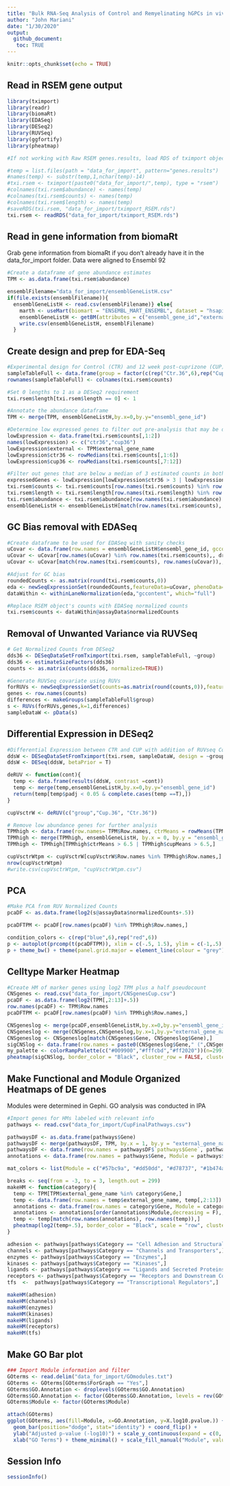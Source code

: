 ```yaml
---
title: "Bulk RNA-Seq Analysis of Control and Remyelinating hGPCs in vivo"
author: "John Mariani"
date: "1/30/2020"
output: 
  github_document:
   toc: TRUE
---
```


```r
knitr::opts_chunk$set(echo = TRUE)
```

## Read in RSEM gene output
```R
library(tximport)
library(readr)
library(biomaRt)
library(EDASeq)
library(DESeq2)
library(RUVSeq)
library(ggfortify)
library(pheatmap)

#If not working with Raw RSEM genes.results, load RDS of tximport object

#temp = list.files(path = "data_for_import", pattern="genes.results")
#names(temp) <- substr(temp,1,nchar(temp)-14)
#txi.rsem <- tximport(paste0("data_for_import/",temp), type = "rsem")
#colnames(txi.rsem$abundance) <- names(temp)
#colnames(txi.rsem$counts) <- names(temp)
#colnames(txi.rsem$length) <- names(temp)
#saveRDS(txi.rsem, "data_for_import/tximport_RSEM.rds")
txi.rsem <- readRDS("data_for_import/tximport_RSEM.rds")
```

## Read in gene information from biomaRt

Grab gene information from biomaRt if you don't already have it in the data_for_import folder.  Data were aligned to Ensembl 92

```R
#Create a dataframe of gene abundance estimates
TPM <- as.data.frame(txi.rsem$abundance)

ensemblFilename="data_for_import/ensemblGeneListH.csv"
if(file.exists(ensemblFilename)){
  ensemblGeneListH <- read.csv(ensemblFilename)} else{
    marth <- useMart(biomart = "ENSEMBL_MART_ENSEMBL", dataset = "hsapiens_gene_ensembl", host = 'http://dec2017.archive.ensembl.org/')
    ensemblGeneListH <- getBM(attributes = c("ensembl_gene_id","external_gene_name", "gene_biotype", "description", "percentage_gene_gc_content"), filters = "ensembl_gene_id",values = row.names(txi.rsem$counts), mart = marth)
    write.csv(ensemblGeneListH, ensemblFilename)
  }
```

## Create design and prep for EDA-Seq
```R
#Experimental design for Control (CTR) and 12 week post-cuprizone (CUP) CD140+ hGPC samples
sampleTableFull <- data.frame(group = factor(c(rep("Ctr.36",6),rep("Cup.36",6))))
rownames(sampleTableFull) <- colnames(txi.rsem$counts)

#Set 0 lengths to 1 as a DESeq2 requirement
txi.rsem$length[txi.rsem$length == 0] <- 1

#Annotate the abundance dataframe
TPM <- merge(TPM, ensemblGeneListH,by.x=0,by.y="ensembl_gene_id")

#Determine low expressed genes to filter out pre-analysis that may be due to technical noise
lowExpression <- data.frame(txi.rsem$counts[,1:2])
names(lowExpression) <- c("ctr36","cup36")
lowExpression$external <- TPM$external_gene_name
lowExpression$ctr36 <- rowMedians(txi.rsem$counts[,1:6])
lowExpression$cup36 <- rowMedians(txi.rsem$counts[,7:12])

#Filter out genes that are below a median of 3 estimated counts in both conditions
expressedGenes <- lowExpression[lowExpression$ctr36 > 3 | lowExpression$cup36 > 3,]
txi.rsem$counts <- txi.rsem$counts[row.names(txi.rsem$counts) %in% row.names(expressedGenes),]
txi.rsem$length <- txi.rsem$length[row.names(txi.rsem$length) %in% row.names(expressedGenes),]
txi.rsem$abundance <- txi.rsem$abundance[row.names(txi.rsem$abundance) %in% row.names(expressedGenes),]
ensemblGeneListH <- ensemblGeneListH[match(row.names(txi.rsem$counts), ensemblGeneListH$ensembl_gene_id),]
```

## GC Bias removal with EDASeq
```R
#Create dataframe to be used for EDASeq with sanity checks
uCovar <- data.frame(row.names = ensemblGeneListH$ensembl_gene_id, gccontent = ensemblGeneListH$percentage_gene_gc_content)
uCovar <- uCovar[row.names(uCovar) %in% row.names(txi.rsem$counts),, drop = F]
uCovar <- uCovar[match(row.names(txi.rsem$counts), row.names(uCovar)),, drop = F]

#Adjust for GC bias
roundedCounts <- as.matrix(round(txi.rsem$counts,0))
eda <- newSeqExpressionSet(roundedCounts,featureData=uCovar, phenoData=data.frame(group = sampleTableFull$group, row.names = row.names(sampleTableFull)))
dataWithin <- withinLaneNormalization(eda,"gccontent", which="full")

#Replace RSEM object's counts with EDASeq normalized counts
txi.rsem$counts <- dataWithin@assayData$normalizedCounts
```

## Removal of Unwanted Variance via RUVSeq
```R
# Get Normalized Counts from DESeq2
dds36 <- DESeqDataSetFromTximport(txi.rsem, sampleTableFull, ~group)
dds36 <- estimateSizeFactors(dds36)
counts <- as.matrix(counts(dds36, normalized=TRUE))

#Generate RUVSeq covariate using RUVs
forRUVs <- newSeqExpressionSet(counts=as.matrix(round(counts,0)),featureData=uCovar, phenoData=data.frame(group = sampleTableFull$group, row.names = row.names(sampleTableFull)))
genes <- row.names(counts)
differences <- makeGroups(sampleTableFull$group)
s <- RUVs(forRUVs,genes,k=1,differences)
sampleDataW <- pData(s)
```

## Differential Expression in DESeq2
```R

#Differential Expression between CTR and CUP with addition of RUVseq Covariate
ddsW <- DESeqDataSetFromTximport(txi.rsem, sampleDataW, design = ~group + W_1)
ddsW <- DESeq(ddsW, betaPrior = T)

deRUV <- function(cont){
  temp <- data.frame(results(ddsW, contrast =cont))
  temp <- merge(temp,ensemblGeneListH,by.x=0,by.y="ensembl_gene_id")
  return(temp[temp$padj < 0.05 & complete.cases(temp ==T),])
}

cupVsctrW <- deRUV(c("group","Cup.36", "Ctr.36"))

# Remove low abundance genes for further analysis
TPMhigh <- data.frame(row.names= TPM$Row.names, ctrMeans = rowMeans(TPM[,2:7]), ctrMedians = rowMedians(as.matrix(TPM[,2:7])), cupMeans = rowMeans(TPM[,8:13]), cupMedians = rowMedians(as.matrix(TPM[,8:13])))
TPMhigh <- merge(TPMhigh, ensemblGeneListH, by.x = 0, by.y = "ensembl_gene_id")
TPMhigh <- TPMhigh[TPMhigh$ctrMeans > 6.5 | TPMhigh$cupMeans > 6.5,]

cupVsctrWtpm <- cupVsctrW[cupVsctrW$Row.names %in% TPMhigh$Row.names,]
nrow(cupVsctrWtpm)
#write.csv(cupVsctrWtpm, "cupVsctrWtpm.csv")
```

## PCA
```R
#Make PCA from RUV Normalized Counts
pcaDF <- as.data.frame(log2(s@assayData$normalizedCounts+.5))

pcaDFTPM <- pcaDF[row.names(pcaDF) %in% TPMhigh$Row.names,]

condition_colors <- c(rep("blue",6),rep("red",6))
p <- autoplot(prcomp(t(pcaDFTPM)), xlim = c(-.5, 1.5), ylim = c(-1,.5), x = 1, y =2 , size = 2) 
p + theme_bw() + theme(panel.grid.major = element_line(colour = "grey")) + geom_point(colour = condition_colors, stroke =.2)
```
 
## Celltype Marker Heatmap
```R
#Create HM of marker genes using log2 TPM plus a half pseudocount
CNSgenes <- read.csv("data_for_import/CNSgenesCup.csv")
pcaDF <- as.data.frame(log2(TPM[,2:13]+.5))
row.names(pcaDF) <- TPM$Row.names
pcaDFTPM <- pcaDF[row.names(pcaDF) %in% TPMhigh$Row.names,]

CNSgeneslog <- merge(pcaDF,ensemblGeneListH,by.x=0,by.y="ensembl_gene_id")
CNSgeneslog <- merge(CNSgenes,CNSgeneslog,by.x=1,by.y="external_gene_name")
CNSgeneslog <- CNSgeneslog[match(CNSgenes$Gene, CNSgeneslog$Gene),]
sigCNSlog <- data.frame(row.names = paste0(CNSgeneslog$Gene," (",CNSgeneslog$Lineage,")"), CNSgeneslog [,4:15])
my_palette <- colorRampPalette(c("#009900","#fffcbd","#ff2020"))(n=299)
pheatmap(sigCNSlog, border_color = "Black", cluster_row = FALSE, cluster_cols = FALSE, color = my_palette, labels_col = c(rep("",12)), gaps_col = 6)

```

## Make Functional and Module Organized Heatmaps of DE genes

Modules were determined in Gephi.  GO analysis was conducted in IPA

```R

#Import genes for HMs labeled with relevant info
pathways <- read.csv("data_for_import/CupFinalPathways.csv")

pathwaysDF <- as.data.frame(pathways$Gene)
pathwaysDF <- merge(pathwaysDF, TPM, by.x = 1, by.y = "external_gene_name")
pathwaysDF <- data.frame(row.names = pathwaysDF$`pathways$Gene`, pathwaysDF[,3:14])
annotations <- data.frame(row.names = pathways$Gene, Module = pathways$Module)

mat_colors <- list(Module = c("#57bc9a", "#dd50dd", "#d78737", "#1b474a"))

breaks <- seq(from = -3, to = 3, length.out = 299)
makeHM <- function(category){
  temp <- TPM[TPM$external_gene_name %in% category$Gene,]
  temp <- data.frame(row.names = temp$external_gene_name, temp[,2:13])
  annotations <- data.frame(row.names = category$Gene, Module = category$Module)
  annotations <- annotations[order(annotations$Module,decreasing = F),, drop = F]
  temp <- temp[match(row.names(annotations), row.names(temp)),]
  pheatmap(log2(temp+.5), border_color = "Black", scale = "row", cluster_row = FALSE, cluster_cols = FALSE, color = my_palette,  labels_col = c(rep("",12)), gaps_col = 6, cellwidth = 10, cellheight = 10, annotation_row = annotations, annotation_colors = mat_colors, breaks = breaks, annotation_legend = T, legend = T, annotation_names_row = F, main = unique(category$Category))
}

adhesion <- pathways[pathways$Category == "Cell Adhesion and Structural Proteins",]
channels <- pathways[pathways$Category == "Channels and Transporters",]
enzymes <- pathways[pathways$Category == "Enzymes",]
kinases <- pathways[pathways$Category == "Kinases",]
ligands <- pathways[pathways$Category == "Ligands and Secreted Proteins",]
receptors <- pathways[pathways$Category == "Receptors and Downstream Components",]
tfs  <-  pathways[pathways$Category == "Transcriptional Regulators",]  

makeHM(adhesion)  
makeHM(channels) 
makeHM(enzymes)
makeHM(kinases)
makeHM(ligands)
makeHM(receptors)
makeHM(tfs)

```

## Make GO Bar plot
```R
### Import Module information and filter
GOterms <- read.delim("data_for_import/GOmodules.txt")
GOterms <- GOterms[GOterms$ForGraph == "Yes",]
GOterms$GO.Annotation <- droplevels(GOterms$GO.Annotation)
GOterms$GO.Annotation <- factor(GOterms$GO.Annotation, levels = rev(GOterms$GO.Annotation))
GOterms$Module <- factor(GOterms$Module)

attach(GOterms)
ggplot(GOterms, aes(fill=Module, x=GO.Annotation, y=X.log10.pvalue.)) + 
  geom_bar(position="dodge", stat="identity") + coord_flip() +
  ylab("Adjusted p-value (-log10)") + scale_y_continuous(expand = c(0, 0)) +
  xlab("GO Terms") + theme_minimal() + scale_fill_manual("Module", values = c("1" = mat_colors$Module[1], "2" = mat_colors$Module[2], "3" = mat_colors$Module[3], "4" = mat_colors$Module[4]))
```

## Session Info
```R
sessionInfo()
```